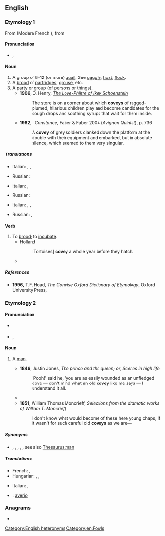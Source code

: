 ==English==
{{wikipedia|dab=covey (disambiguation)|covey}}

===Etymology 1===
From {{etyl|fro|en}} {{m|fro|covee|}} (Modern French {{m|fr|couvée|}}), from {{der|en|la|cubō||lie}}.

====Pronunciation====
* {{enPR|kŭvʹē}}, {{IPA|/ˈkʌvi/|lang=en}}

====Noun====
{{wikipedia}}
{{en-noun}}

# A group of 8–12 (or more) [[quail]]. See [[gaggle]], [[host]], [[flock]].
# A [[brood]] of [[partridge]]s, [[grouse]], etc.
# A party or group (of persons or things).
#* '''1906''', O. Henry, ''[[s:The Love-Philtre of Ikey Schoenstein|The Love-Philtre of Ikey Schoenstein]]''
#*: The store is on a corner about which '''coveys''' of ragged-plumed, hilarious children play and become candidates for the cough drops and soothing syrups that wait for them inside.
#* '''1982''', {{w|Lawrence Durrell}}, ''Constance'', Faber & Faber 2004 (''Avignon Quintet''), p. 736
#*: A '''covey''' of grey soldiers clanked down the platform at the double with their equipment and embarked, but in absolute silence, which seemed to them very singular.

=====Translations=====
{{trans-top|A group of 8–12 (or more) quail}}
* Italian: {{t+|it|covata|f}}, {{t+|it|nidiata|f}}, {{t+|it|stormo|m}}
{{trans-mid}}
* Russian: {{t+|ru|ста́я|f}}
{{trans-bottom}}

{{trans-top|A brood of partridges, grouse, etc.}}
* Italian: {{t+|it|covata|f}}, {{t+|it|nidiata|f}}
{{trans-mid}}
* Russian: {{t+|ru|вы́водок|m}}
{{trans-bottom}}

{{trans-top|A party or group (of persons or things)}}
* Italian: {{t+|it|comitiva|f}}, {{t+|it|gruppo|m}}, {{t+|it|raggruppamento|m}}
{{trans-mid}}
* Russian: {{t+|ru|ста́йка|f}}, {{t+|ru|гру́ппа|f}}
{{trans-bottom}}

====Verb====
{{en-verb}}

# To [[brood]]; to [[incubate]].
#* Holland
#*: [Tortoises] '''covey''' a whole year before they hatch.
#* {{quote-text|lang=en|year=1869|author=Florida. Commissioner of Lands and Immigration|title=Florida: Its Climate, Soil, and Productions|page=108|passage=There is a duck called the raft duck, because it is so numerous, '''coveying''' together in "whole rafts."}}

=====References=====
* '''1996,''' T.F. Hoad, ''The Concise Oxford Dictionary of Etymology'', Oxford University Press, {{ISBN|0192830988}}

===Etymology 2===
{{suffix|en|cove|y}}

====Pronunciation====
* {{a|UK}} {{IPA|/ˈkəʊvi/|lang=en}}
* {{a|US}} {{enPR|kōʹvē}}, {{IPA|/ˈkoʊvi/|lang=en}}

====Noun====
{{en-noun}}

# {{lb|en|British|slang|dated}} A [[man]].
#* '''1846''', Justin Jones, ''The prince and the queen; or, Scenes in high life''
#*: 'Pooh!' said he, 'you are as easily wounded as an unfledged dove — don't mind what an old '''covey''' like me says — I understand it all.'
#* {{quote-text|lang=en|year=1850|author=Waldo Howard|title=The mistake of a life-time, or, The robber of the Rhine|page=140|passage=There vas an old '''covey''' as lived in Wapping, at the time I'm telling you of, who vas connected vith us by ties of common interest. <!--note: "vas", "vith" are intentional Cockney spellings.-->}}
#* '''1851''', William Thomas Moncrieff, ''Selections from the dramatic works of William T. Moncrieff''
#*: I don't know what would become of these here young chaps, if it wasn't for such careful old '''coveys''' as we are—

=====Synonyms=====
* {{l|en|bloke}} {{qualifier|UK}}, {{l|en|chap}} {{qualifier|UK}}, {{l|en|chappie}} {{qualifier|UK}}, {{l|en|cove}} {{qualifier|UK}}, {{l|en|guy}}, see also [[Thesaurus:man]]

=====Translations=====
{{trans-top|slang: a man}}
* French: {{t+|fr|mec|m}}, {{t+|fr|type|m}}
* Hungarian: {{t+|hu|pasi}}, {{t+|hu|hapsi}}, {{t+|hu|pasas}}
{{trans-mid}}
* Italian: {{t+|it|tizio|m}}, {{t+|it|tipo|m}}
{{trans-bottom}}

{{checktrans-top}}
* {{ttbc|es}}: [[averío]] {{g|m}}<!-- (wordreference.com suggests this means "I break"; "he/she/it/one broke")-->
{{trans-mid}}
{{trans-bottom}}

===Anagrams===
* {{anagrams|en|a=ceovy|voyce}}

[[Category:English heteronyms]]
[[Category:en:Fowls]]